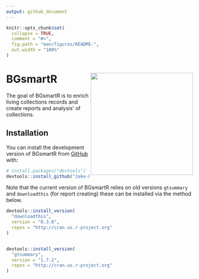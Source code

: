 ```yaml
---
output: github_document
---
```


<!-- README.md is generated from README.Rmd. Please edit that file -->

```r
knitr::opts_chunk$set(
  collapse = TRUE,
  comment = "#>",
  fig.path = "man/figures/README-",
  out.width = "100%"
)
```

# BGsmartR <a href="https://jakepowellcubg.github.io/BGR/"><img src="inst/logo.png" align="right" height="276" /></a>


<!-- badges: start -->
<!-- badges: end -->

The goal of BGsmartR is to  enrich living collections records and create reports and analysis’ of collections.

## Installation

You can install the development version of BGsmartR from [GitHub](https://github.com/) with:

```r
# install.packages("devtools")
devtools::install_github("Jake-Powell/BGsmartR")
```

Note that the current version of BGsmartR relies on old versions `gtsummary` and `downloadthis` (for report creating) these can be installed via the method below.

```r
devtools::install_version(  
  "downloadthis",
  version = "0.3.0",
  repos = "http://cran.us.r-project.org"  
)


devtools::install_version(  
  "gtsummary",
  version = "1.7.2",
  repos = "http://cran.us.r-project.org"  
)

```

